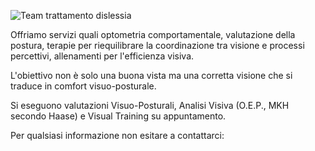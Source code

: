 ![Team trattamento dislessia](./images/esperti-trattamento-dislessia-dsa.jpg)

Offriamo servizi quali optometria comportamentale, valutazione della postura, terapie per riequilibrare la coordinazione tra visione e processi percettivi, allenamenti per l'efficienza visiva.

L'obiettivo non è solo una buona vista ma una corretta visione che si traduce in comfort visuo-posturale.

<Message>

Si eseguono valutazioni Visuo-Posturali, Analisi Visiva (O.E.P., MKH secondo Haase) e Visual Training su appuntamento.

Per qualsiasi informazione non esitare a contattarci:

<br />

<Contacts />

</Message>
